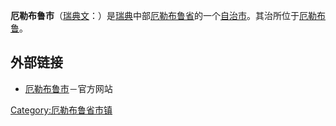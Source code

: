 {{Infobox Kommun|
fullname=Örebro kommun|
coatofarms=[[File:Örebro_vapen.svg|100px]]|
county=[[厄勒布鲁省|厄勒布鲁省]]|
province=[[内尔彻|内尔彻]]和[[西曼兰|西曼兰]]|
capital=[[厄勒布鲁|厄勒布鲁]]|
map=[[File:Örebro_Municipality_in_Örebro_County.png|200px]]|
arearank=第64名|
area=1,628.79|
arealand=1,380.11|
populationrank=第7名|
population=130,429|
densityrank=第50名|
populationdensity=94.5|
website=http://www.orebro.se/|
footnotes=面积与人口统计数据来自[[瑞典统计局|瑞典统计局]]，截至2007年12月31日}}

'''厄勒布鲁市'''（[[瑞典文|瑞典文]]：{{lang|sv|''Örebro kommun''}}）是[[瑞典|瑞典]]中部[[厄勒布鲁省|厄勒布鲁省]]的一个[[瑞典自治市|自治市]]。其治所位于[[厄勒布鲁|厄勒布鲁]]。

== 外部链接 ==
* [http://www.orebro.se/ 厄勒布鲁市]{{Wayback|url=http://www.orebro.se/ |date=19970506062718 }}－官方网站

{{Örebro County}}
{{Localities in Örebro Municipality}}

{{coord|59|16|15|N|15|12|45|E|type:city_region:SE_source:nlwiki|display=title}}

{{DEFAULTSORT:Orebro Municipality}}

[[Category:厄勒布鲁省市镇|Category:厄勒布鲁省市镇]]